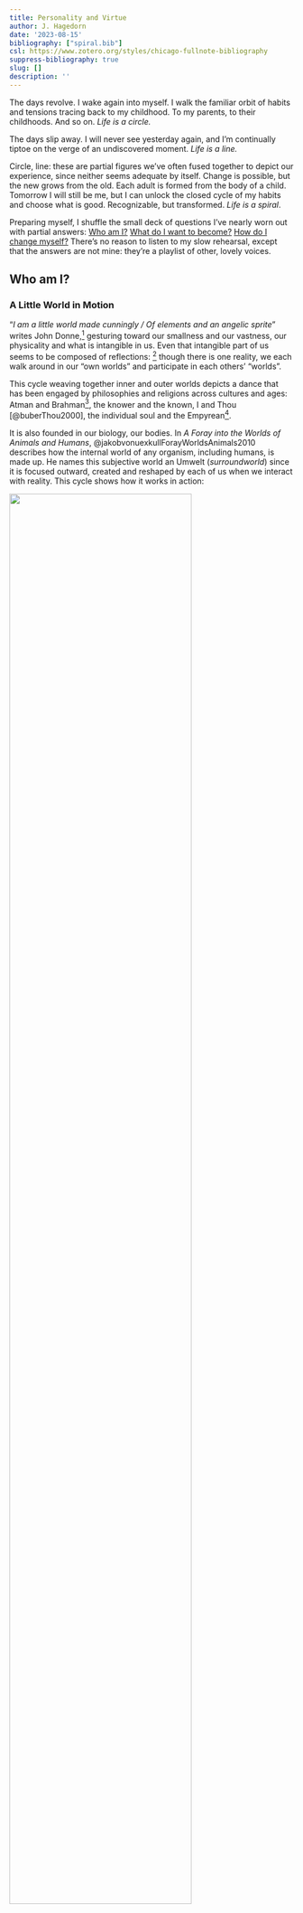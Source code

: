 ```yaml
---
title: Personality and Virtue
author: J. Hagedorn
date: '2023-08-15'
bibliography: ["spiral.bib"]
csl: https://www.zotero.org/styles/chicago-fullnote-bibliography
suppress-bibliography: true
slug: []
description: ''
---
```


The days revolve.  I wake again into myself.  I walk the familiar orbit of habits and tensions tracing back to my childhood.  To my parents, to their childhoods. And so on.  *Life is a circle.*  
    
The days slip away.  I will never see yesterday again, and I'm continually tiptoe on the verge of an undiscovered moment.  *Life is a line.*  
    
Circle, line: these are partial figures we've often fused together to depict our experience, since neither seems adequate by itself.  Change is possible, but the new grows from the old.  Each adult is formed from the body of a child.  Tomorrow I will still be me, but I can unlock the closed cycle of my habits and choose what is good.  Recognizable, but transformed. *Life is a spiral*.
    
Preparing myself, I shuffle the small deck of questions I've nearly worn out with partial answers:  [Who am I?](#who) [What do I want to become?](#what) [How do I change myself?](#how)  There's no reason to listen to my slow rehearsal, except that the answers are not mine: they're a playlist of other, lovely voices.

## Who am I? {#who}

### A Little World in Motion

"*I am a little world made cunningly / Of elements and an angelic sprite*" writes John Donne,^[See [Holy Sonnet 5](https://www.poetryfoundation.org/poems/44108/holy-sonnets-i-am-a-little-world-made-cunningly)] gesturing toward our smallness and our vastness, our physicality and what is intangible in us.  Even that intangible part of us seems to be composed of reflections: ^[As one of Donne's contemporaries notes, the "*mind a mirror is of heavenly sights, / A brief wherein all marvels summed lie*".  See [Look Home](https://www.poetry.com/poem/31924/look-home) by Robert Southwell.] though there is one reality, we each walk around in our "own worlds" and participate in each others' "worlds".  

This cycle weaving together inner and outer worlds depicts a dance that has been engaged by philosophies and religions across cultures and ages: Atman and Brahman^[अयम् आत्मा ब्रह्म
*ayam ātmā brahma*, roughly translated "the self is connected to the deep foundation of reality", from the [Brihadaranyaka Upanishad 4.4.5](https://archive.org/details/Brihadaranyaka.Upanishad.Shankara.Bhashya.by.Swami.Madhavananda/page/712/mode/2up). The Upanishads also include the notion that all creatures are connected to this deep foundation, (सर्वं खल्विदं ब्रह्म, *sarvam* *khalvidam* *brahma*), see [Chandogya Upanishad 3.14.1](https://archive.org/details/upanishads01ml/page/48/mode/2up)], the knower and the known, I and Thou [@buberThou2000], the individual soul and the Empyrean^[For Dante, entering heaven can be seen as approaching this unity between self and other: "*In this flash of insight, all “I”s are one: each is everything and nothing. This was the revelation experienced by Moses on Mount Sinai, which prompted him to tell the Israelites: “I AM sent me to you.”*". [@moevsMetaphysicsDanteComedy2005], p. 31].

It is also founded in our biology, our bodies.  In *A Foray into the Worlds of Animals and Humans*, @jakobvonuexkullForayWorldsAnimals2010 describes how the internal world of any organism, including humans, is made up.  He names this subjective world an Umwelt (*surroundworld*) since it is focused outward, created and reshaped by each of us when we interact with reality. This cycle shows how it works in action:

![](images/umwelt.png){width=80%}

The beauty of the Umwelt model is that it explains a lot, and simply. It pares down the bewildering array of experience into two realms: *inside* of me, and *outside* of me. In it, all experiences are shown as pathways between the inner world and outer reality: the narrow routes by which we *sense* the outer world (coming in), and by which we *affect* it (going out).

Staggering and complex as our experiences are, they move through us along this pathway.  But the path is not a closed circle, endlessly playing the same loop over and over again: it's a spiral.  The world changes, and calls me to change.  Sunsets may be the same as when I was a kid, but I *sense* them differently.  I change myself, and even the vast world, a little bit at a time.

The spiral, that elegant fusion of circle and line, acknowledges repetition while allowing transformation.  And it's worth noting that I can change for better or for worse, which we acknowledge when we talk about a *vicious cycle* (or its more recent sibling, the *virtuous cycle*).^[While it seems that early usage of 'vitious cycle' goes [back to 1608](https://english.stackexchange.com/questions/375811/origin-of-vicious-circle-and-vicious-cycle), both terms began to be used more widely only in the 20th century, [according to Google Ngram Viewer](https://books.google.com/ngrams/graph?content=virtuous+cycle%2Cvicious+cycle&year_start=1800&year_end=2019&corpus=en-2019&smoothing=0)]  A spiral is vicious when it closes me off into an inner world which becomes antagonistic to others.  It is virtuous when it beckons me out to gather and learn from the world beyond, in order to share with others.

The world rushes in and I have a choice, moment-by-moment, day-after-day.  If a little change is possible each time I move through this cycle, then a question presents itself: what is the shape I want to make?  

As a prelude to answering that question, it may help to look around and ask: what are some of the the shapes that people trace as they experience the world, make choices, and act on them?

<!-- I am not a closed loop.  Everything that I experience (each kiss, each poem, each peach) is just a segment of a fuller circle: each of my actions a gesture out into an immense world.   And the world is too great for me to control (*thus the diagram's dotted lines*), so that just to exist requires much going right (luck, fortune, or grace, whatever one calls it).  A person cannot be walled off, so we are continually vulnerable: open to the world outside ourselves and depending on it.   -->

### Same Difference
  
No one else has the same story as me.  Down to the spelling of my genetic code, I'm unique.  But others' stories resonate with me.  Even my body is written with the same language as yours: we're the same.

The collection of traits that my family, friends and colleagues recognize as 'me' describe patterns of interactions they've had with me.  Those patterns are the various ways that I interact with the world, and they're basically my unique remix of the kinds of interactions that others have with the world.

Over time, people have attempted to classify the ways in which humans interact with the world, from the ancient models of the *four humors*^[Echoes of this model come down into modern science, as in the work of Hans Eysenck (1916–97). "If one crosses Eysenck’s extraversion–introversion dimension with the emotional stability emotional lability dimension, four cells emerge that correspond to the Greek model of Hippocrates and Galen", according to @dumontHistoryPersonalityPsychology2010] or the *triguna*^[For a crosswalk of Indian Ayurvedic models and modern psychology, see: @srivastavaConceptPersonalityIndian2012] to modern neuropsychology.  One of the more recent versions of this effort has resulted in trait models of personality. ^[[@dumontHistoryPersonalityPsychology2010], p. 150]  A trait is a repeated pattern which guides how a person interprets the flow of sensations and reacts to them.  For example, if I typically react to the flow of sensations from a crowded party with enthusiasm, I'm engaging a trait that we call *extraversion*.  If I shy away from asserting myself at the party, I'm exhibiting the flipside of that trait (i.e. *introversion*).

![](images/umwelt_party.png){width=80%}

Beginning with the available stock of phrases available in our speech and writing, researchers have tested whether the various descriptions we apply to each other can be distilled to a handful of common traits transcending cultures and languages.  This way, descriptions such as "she is dutiful" and "she is diligent" and "she is detail-oriented" could all be seen as pointing to an underlying character trait of "conscientiousness."  These researchers have found five or maybe six basic dimensions which explain the incredible variety of personalities that we encounter in others.  

If these 'word-based' attributes point to something real about us, it would be strange if we could not trace their presence within the fabric of our bodies. And so we have dug deeper, and neurological studies of the brain have found relationships between our longstanding descriptions of ourselves, and the material structures of our bodies: the brain and the nerves that weave our bodies together.


![](images/factors.png){width=80%}

## What do I want to become? {#what}

## How do I change myself? {#how}

